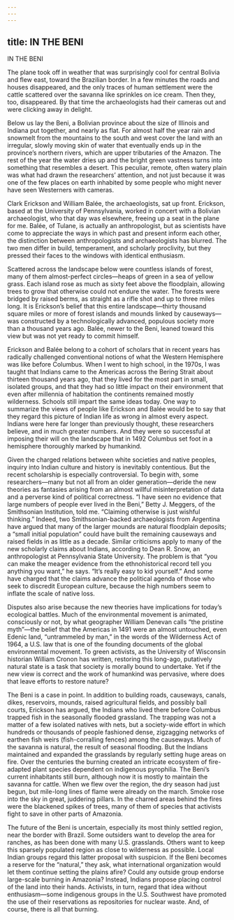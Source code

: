 ```yaml
---
---
---
```

title: IN THE BENI
---

IN THE BENI

The plane took off in weather that was surprisingly cool for central Bolivia and flew east, toward the Brazilian border. In a few minutes the roads and houses disappeared, and the only traces of human settlement were the cattle scattered over the savanna like sprinkles on ice cream. Then they, too, disappeared. By that time the archaeologists had their cameras out and were clicking away in delight.

Below us lay the Beni, a Bolivian province about the size of Illinois and Indiana put together, and nearly as flat. For almost half the year rain and snowmelt from the mountains to the south and west cover the land with an irregular, slowly moving skin of water that eventually ends up in the province’s northern rivers, which are upper tributaries of the Amazon. The rest of the year the water dries up and the bright green vastness turns into something that resembles a desert. This peculiar, remote, often watery plain was what had drawn the researchers’ attention, and not just because it was one of the few places on earth inhabited by some people who might never have seen Westerners with cameras.

Clark Erickson and William Balée, the archaeologists, sat up front. Erickson, based at the University of Pennsylvania, worked in concert with a Bolivian archaeologist, who that day was elsewhere, freeing up a seat in the plane for me. Balée, of Tulane, is actually an anthropologist, but as scientists have come to appreciate the ways in which past and present inform each other, the distinction between anthropologists and archaeologists has blurred. The two men differ in build, temperament, and scholarly proclivity, but they pressed their faces to the windows with identical enthusiasm.

Scattered across the landscape below were countless islands of forest, many of them almost-perfect circles—heaps of green in a sea of yellow grass. Each island rose as much as sixty feet above the floodplain, allowing trees to grow that otherwise could not endure the water. The forests were bridged by raised berms, as straight as a rifle shot and up to three miles long. It is Erickson’s belief that this entire landscape—thirty thousand square miles or more of forest islands and mounds linked by causeways—was constructed by a technologically advanced, populous society more than a thousand years ago. Balée, newer to the Beni, leaned toward this view but was not yet ready to commit himself.

Erickson and Balée belong to a cohort of scholars that in recent years has radically challenged conventional notions of what the Western Hemisphere was like before Columbus. When I went to high school, in the 1970s, I was taught that Indians came to the Americas across the Bering Strait about thirteen thousand years ago, that they lived for the most part in small, isolated groups, and that they had so little impact on their environment that even after millennia of habitation the continents remained mostly wilderness. Schools still impart the same ideas today. One way to summarize the views of people like Erickson and Balée would be to say that they regard this picture of Indian life as wrong in almost every aspect. Indians were here far longer than previously thought, these researchers believe, and in much greater numbers. And they were so successful at imposing their will on the landscape that in 1492 Columbus set foot in a hemisphere thoroughly marked by humankind.

Given the charged relations between white societies and native peoples, inquiry into Indian culture and history is inevitably contentious. But the recent scholarship is especially controversial. To begin with, some researchers—many but not all from an older generation—deride the new theories as fantasies arising from an almost willful misinterpretation of data and a perverse kind of political correctness. “I have seen no evidence that large numbers of people ever lived in the Beni,” Betty J. Meggers, of the Smithsonian Institution, told me. “Claiming otherwise is just wishful thinking.” Indeed, two Smithsonian-backed archaeologists from Argentina have argued that many of the larger mounds are natural floodplain deposits; a “small initial population” could have built the remaining causeways and raised fields in as little as a decade. Similar criticisms apply to many of the new scholarly claims about Indians, according to Dean R. Snow, an anthropologist at Pennsylvania State University. The problem is that “you can make the meager evidence from the ethnohistorical record tell you anything you want,” he says. “It’s really easy to kid yourself.” And some have charged that the claims advance the political agenda of those who seek to discredit European culture, because the high numbers seem to inflate the scale of native loss.

Disputes also arise because the new theories have implications for today’s ecological battles. Much of the environmental movement is animated, consciously or not, by what geographer William Denevan calls “the pristine myth”—the belief that the Americas in 1491 were an almost untouched, even Edenic land, “untrammeled by man,” in the words of the Wilderness Act of 1964, a U.S. law that is one of the founding documents of the global environmental movement. To green activists, as the University of Wisconsin historian William Cronon has written, restoring this long-ago, putatively natural state is a task that society is morally bound to undertake. Yet if the new view is correct and the work of humankind was pervasive, where does that leave efforts to restore nature?

The Beni is a case in point. In addition to building roads, causeways, canals, dikes, reservoirs, mounds, raised agricultural fields, and possibly ball courts, Erickson has argued, the Indians who lived there before Columbus trapped fish in the seasonally flooded grassland. The trapping was not a matter of a few isolated natives with nets, but a society-wide effort in which hundreds or thousands of people fashioned dense, zigzagging networks of earthen fish weirs (fish-corralling fences) among the causeways. Much of the savanna is natural, the result of seasonal flooding. But the Indians maintained and expanded the grasslands by regularly setting huge areas on fire. Over the centuries the burning created an intricate ecosystem of fire-adapted plant species dependent on indigenous pyrophilia. The Beni’s current inhabitants still burn, although now it is mostly to maintain the savanna for cattle. When we flew over the region, the dry season had just begun, but mile-long lines of flame were already on the march. Smoke rose into the sky in great, juddering pillars. In the charred areas behind the fires were the blackened spikes of trees, many of them of species that activists fight to save in other parts of Amazonia.

The future of the Beni is uncertain, especially its most thinly settled region, near the border with Brazil. Some outsiders want to develop the area for ranches, as has been done with many U.S. grasslands. Others want to keep this sparsely populated region as close to wilderness as possible. Local Indian groups regard this latter proposal with suspicion. If the Beni becomes a reserve for the “natural,” they ask, what international organization would let them continue setting the plains afire? Could any outside group endorse large-scale burning in Amazonia? Instead, Indians propose placing control of the land into their hands. Activists, in turn, regard that idea without enthusiasm—some indigenous groups in the U.S. Southwest have promoted the use of their reservations as repositories for nuclear waste. And, of course, there is all that burning.
